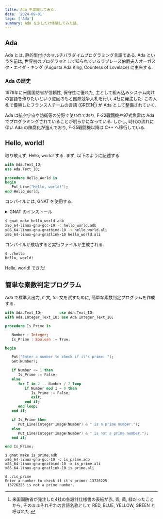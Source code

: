```yaml
---
title: Ada を体験してみる.
date: '2024-09-01'
tags: ['Ada']
summary: Ada を少しだけ体験してみた話.
---
```


## Ada

Ada とは, 静的型付けのマルチパラダイムプログラミング言語である. Ada という名前は, 世界初のプログラマとして知られているラブレース伯爵夫人オーガスタ・エイダ・キング (Augusta Ada King, Countess of Lovelace) に由来する.

### Ada の歴史

1979年に米国国防省が信頼性, 保守性に優れた, 主として組み込みシステム向けの言語を作りたいという意図のもと国際競争入札を行い, 4社に発注した. 
この入札で優勝したフランス人チームの言語 (GREEN[^1]) が Ada として整備されていく. 

Ada は航空宇宙や防衛等の分野で使われており, F-22戦闘機や97式魚雷は Ada でプログラミングされていることが明らかになっている. しかし, 時代の流れに伴い Ada の陳腐化が進んでおり, F-35戦闘機以降は C++ へ移行している.

## Hello, world!

取り敢えず, Hello, world! する. まず, 以下のように記述する. 

```ada:hello_world.adb
with Ada.Text_IO;
use Ada.Text_IO;

procedure Hello_World is
begin
   Put_Line("Hello, world!");
end Hello_World;
```

コンパイルには, GNAT を使用する. 

<details>
<summary>GNAT のインストール</summary>

GNAT のインストールは以下のように行う (ただし Ubuntu 系).

```shell
sudo apt-get install gnat
```

インストール確認.

```shell
$ gnat --version
GNAT 10.5.0
Copyright (C) 1996-2020, Free Software Foundation, Inc.
This is free software; see the source for copying conditions.
There is NO warranty; not even for MERCHANTABILITY or FITNESS FOR A PARTICULAR PURPOSE.

```

OK!
</details>

```bash
$ gnat make hello_world.adb
x86_64-linux-gnu-gcc-10 -c hello_world.adb
x86_64-linux-gnu-gnatbind-10 -x hello_world.ali
x86_64-linux-gnu-gnatlink-10 hello_world.ali
```

コンパイルが成功すると実行ファイルが生成される.

```bash
$ ./hello
Hello, world!
```

Hello, world! できた!

## 簡単な素数判定プログラム

Ada で標準入出力, if 文, for 文を試すために, 簡単な素数判定プログラムを作成する.

```ada:is_prime.adb
with Ada.Text_IO;        use Ada.Text_IO;
with Ada.Integer_Text_IO; use Ada.Integer_Text_IO;

procedure Is_Prime is

   Number : Integer;
   Is_Prime : Boolean := True;

begin

   Put("Enter a number to check if it's prime: ");
   Get(Number);

   if Number <= 1 then
      Is_Prime := False;
   else
      for I in 2 .. Number / 2 loop
         if Number mod I = 0 then
            Is_Prime := False;
            exit;
         end if;
      end loop;
   end if;

   if Is_Prime then
      Put_Line(Integer'Image(Number) & " is a prime number.");
   else
      Put_Line(Integer'Image(Number) & " is not a prime number.");
   end if;

end Is_Prime;
```

```shell
$ gnat make is_prime.adb
x86_64-linux-gnu-gcc-10 -c is_prime.adb
x86_64-linux-gnu-gnatbind-10 -x is_prime.ali
x86_64-linux-gnu-gnatlink-10 is_prime.ali
```

```shell
$ ./is_prime
Enter a number to check if it's prime: 13726225
 13726225 is not a prime number.
```

[^1]: 米国国防省が発注した4社の各設計仕様書の表紙が赤, 青, 黄, 緑だったことから, そのままそれぞれの言語名称として RED, BLUE, YELLOW, GREEN と呼ばれた.